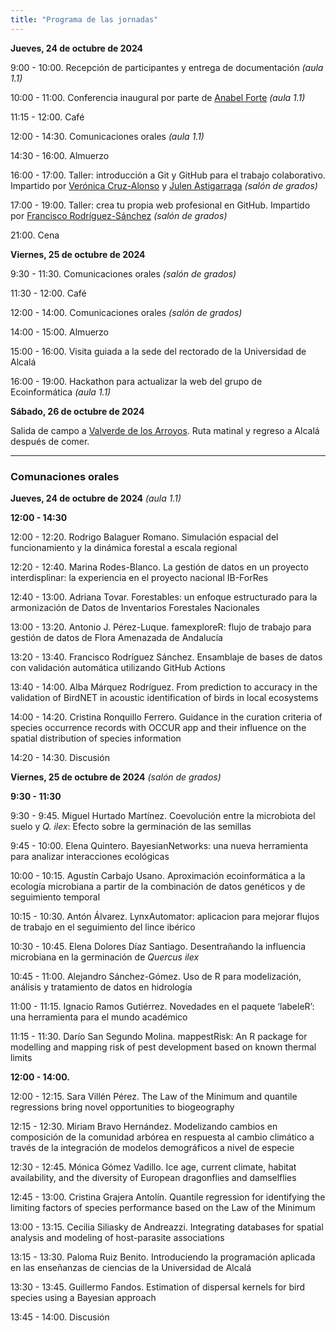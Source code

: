 ```yaml
---
title: "Programa de las jornadas"
---
```


**Jueves, 24 de octubre de 2024**

9:00 - 10:00. Recepción de participantes y entrega de documentación *(aula 1.1)*

10:00 - 11:00. Conferencia inaugural por parte de [Anabel Forte](https://anabelforte.com/) *(aula 1.1)*

11:15 - 12:00. Café

12:00 - 14:30. Comunicaciones orales *(aula 1.1)*

14:30 - 16:00. Almuerzo

16:00 - 17:00. Taller: introducción a Git y GitHub para el trabajo colaborativo. Impartido por [Verónica Cruz-Alonso](https://x.com/Veruitter) y [Julen Astigarraga](https://github.com/Julenasti) *(salón de grados)*

17:00 - 19:00. Taller: crea tu propia web profesional en GitHub. Impartido por [Francisco Rodríguez-Sánchez](https://frodriguezsanchez.net/) *(salón de grados)*

21:00. Cena

**Viernes, 25 de octubre de 2024**

9:30 - 11:30. Comunicaciones orales *(salón de grados)*

11:30 - 12:00. Café

12:00 - 14:00. Comunicaciones orales *(salón de grados)*

14:00 - 15:00. Almuerzo

15:00 - 16:00. Visita guiada a la sede del rectorado de la Universidad de Alcalá

16:00 - 19:00. Hackathon para actualizar la web del grupo de Ecoinformática *(aula 1.1)*

**Sábado, 26 de octubre de 2024**

Salida de campo a [Valverde de los Arroyos](https://es.wikiloc.com/rutas-a-pie/valverde-de-los-arroyos-cascada-de-despenalagua-9258752). Ruta matinal y regreso a Alcalá después de comer.

------------------------------------------------------------------------

### Comunaciones orales

**Jueves, 24 de octubre de 2024** *(aula 1.1)*

**12:00 - 14:30**

12:00 - 12:20. Rodrigo Balaguer Romano. Simulación espacial del funcionamiento y la dinámica forestal a escala regional

12:20 - 12:40. Marina Rodes-Blanco. La gestión de datos en un proyecto interdisplinar: la experiencia en el proyecto nacional IB-ForRes

12:40 - 13:00. Adriana Tovar. Forestables: un enfoque estructurado para la armonización de Datos de Inventarios Forestales Nacionales

13:00 - 13:20. Antonio J. Pérez-Luque. famexploreR: flujo de trabajo para gestión de datos de Flora Amenazada de Andalucía

13:20 - 13:40. Francisco Rodríguez Sánchez. Ensamblaje de bases de datos con validación automática utilizando GitHub Actions

13:40 - 14:00. Alba Márquez Rodríguez. From prediction to accuracy in the validation of BirdNET in acoustic identification of birds in local ecosystems

14:00 - 14:20. Cristina Ronquillo Ferrero. Guidance in the curation criteria of species occurrence records with OCCUR app and their influence on the spatial distribution of species information

14:20 - 14:30. Discusión

**Viernes, 25 de octubre de 2024** *(salón de grados)*

**9:30 - 11:30**

9:30 - 9:45. Miguel Hurtado Martínez. Coevolución entre la microbiota del suelo y *Q. ilex*: Efecto sobre la germinación de las semillas

9:45 - 10:00. Elena Quintero. BayesianNetworks: una nueva herramienta para analizar interacciones ecológicas

10:00 - 10:15. Agustín Carbajo Usano. Aproximación ecoinformática a la ecología microbiana a partir de la combinación de datos genéticos y de seguimiento temporal

10:15 - 10:30. Antón Álvarez. LynxAutomator: aplicacion para mejorar flujos de trabajo en el seguimiento del lince ibérico

10:30 - 10:45. Elena Dolores Díaz Santiago. Desentrañando la influencia microbiana en la germinación de *Quercus ilex*

10:45 - 11:00. Alejandro Sánchez-Gómez. Uso de R para modelización, análisis y tratamiento de datos en hidrología

11:00 - 11:15. Ignacio Ramos Gutiérrez. Novedades en el paquete ‘labeleR’: una herramienta para el mundo académico

11:15 - 11:30. Darío San Segundo Molina. mappestRisk: An R package for modelling and mapping risk of pest development based on known thermal limits

**12:00 - 14:00.**

12:00 - 12:15. Sara Villén Pérez. The Law of the Minimum and quantile regressions bring novel opportunities to biogeography

12:15 - 12:30. Miriam Bravo Hernández. Modelizando cambios en composición de la comunidad arbórea en respuesta al cambio climático a través de la integración de modelos demográficos a nivel de especie

12:30 - 12:45. Mónica Gómez Vadillo. Ice age, current climate, habitat availability, and the diversity of European dragonflies and damselflies

12:45 - 13:00. Cristina Grajera Antolín. Quantile regression for identifying the limiting factors of species performance based on the Law of the Minimum

13:00 - 13:15. Cecilia Siliasky de Andreazzi. Integrating databases for spatial analysis and modeling of host-parasite associations

13:15 - 13:30. Paloma Ruiz Benito. Introduciendo la programación aplicada en las enseñanzas de ciencias de la Universidad de Alcalá

13:30 - 13:45. Guillermo Fandos. Estimation of dispersal kernels for bird species using a Bayesian approach

13:45 - 14:00. Discusión
